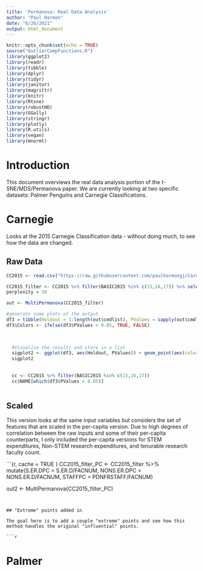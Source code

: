 ```yaml
---
title: 'Permanova: Real Data Analysis'
author: "Paul Harmon"
date: "6/26/2021"
output: html_document
---
```


```r
knitr::opts_chunk$set(echo = TRUE)
source("OutlierCompFunctions.R")
library(ggplot2)
library(readr)
library(tibble)
library(dplyr)
library(tidyr)
library(janitor)
library(magrittr)
library(knitr)
library(Rtsne)
library(robustHD)
library(GGally)
library(stringr)
library(plotly)
library(R.utils)
library(vegan)
library(mnormt)
```

# Introduction

This document overviews the real data analysis portion of the t-SNE/MDS/Permanova paper. We are currently looking at two specific datasets: Palmer Penguins and Carnegie Classifications. 


# Carnegie

Looks at the 2015 Carnegie Classification data - without doing much, to see how the data are changed. 

## Raw Data

```r
CC2015 <- read.csv("https://raw.githubusercontent.com/paulharmongj/Carnegie_SEM/master/data/CC2015data.csv")

CC2015_filter <- CC2015 %>% filter(BASIC2015 %in% c(15,16,17)) %>% select(PDNFRSTAFF, S.ER.D, NONS.ER.D, FACNUM, HUM_RSD, STEM_RSD, OTHER_RSD, SOCSC_RSD)
perplexity = 30

out <- MultiPermanova(CC2015_filter)
```


```r
#generate some plots of the output
df3 = tibble(Holdout = 1:length(out$cmdlist), PValues = sapply(out$cmdlist, pullPval), Fstat = sapply(out$cmdlist, pullFstat))
df3$Colors <- ifelse(df3$PValues < 0.05, TRUE, FALSE)

  
  
  #Visualize the results and store in a list
  sigplot2 <- ggplot(df3, aes(Holdout, PValues)) + geom_point(aes(color = Colors), size = 2) + geom_line(alpha = 0.5, color = "grey") + theme_bw() + ggtitle("CMD: P-Values From Adonis")
  sigplot2
  
  
  cc <- CC2015 %>% filter(BASIC2015 %in% c(15,16,17)) 
  cc$NAME[which(df3$PValues < 0.05)]
  

```



## Scaled

This version looks at the same input variables but considers the set of features that are scaled in the per-capita version. Due to high degrees of correlation between the raw inputs and some of their per-capita counterparts, I only included the per-capita versions for STEM expenditures, Non-STEM research expenditures, and tenurable research faculty count. 

```{r, cache = TRUE
}
CC2015_filter_PC <- CC2015_filter %>% mutate(S.ER.DPC = S.ER.D/FACNUM, NONS.ER.DPC = NONS.ER.D/FACNUM, STAFFPC = PDNFRSTAFF/FACNUM)

out2 <- MultiPermanova(CC2015_filter_PC)

```


## "Extreme" points added in

The goal here is to add a couple "extreme" points and see how this method handles the original "influential" points. 

```r

```



# Palmer 